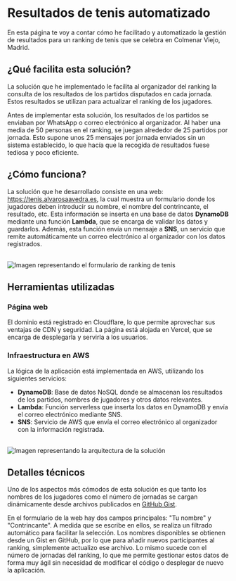# Resultados de tenis automatizado

En esta página te voy a contar cómo he facilitado y automatizado la gestión de resultados para un ranking de tenis que se celebra en Colmenar Viejo, Madrid.

## ¿Qué facilita esta solución?

La solución que he implementado le facilita al organizador del ranking la consulta de los resultados de los partidos disputados en cada jornada. Estos resultados se utilizan para actualizar el ranking de los jugadores.

Antes de implementar esta solución, los resultados de los partidos se enviaban por WhatsApp o correo electrónico al organizador. Al haber una media de 50 personas en el ranking, se juegan alrededor de 25 partidos por jornada. Esto supone unos 25 mensajes por jornada enviados sin un sistema establecido, lo que hacía que la recogida de resultados fuese tediosa y poco eficiente.

## ¿Cómo funciona?

La solución que he desarrollado consiste en una web: https://tenis.alvarosaavedra.es, la cual muestra un formulario donde los jugadores deben introducir su nombre, el nombre del contrincante, el resultado, etc.
Esta información se inserta en una base de datos **DynamoDB** mediante una función **Lambda**, que se encarga de validar los datos y guardarlos. Además, esta función envía un mensaje a **SNS**, un servicio que remite automáticamente un correo electrónico al organizador con los datos registrados.

<br/>
<img
  src="https://cdn.alvarosaavedra.es/FormularioRankingTenis.webp"
  alt="Imagen representando el formulario de ranking de tenis"
  style={{
    display: 'block',
    margin: '0 auto',
    maxWidth: '400px',
    width: '100%',
    height: 'auto',
  }}
/>

## Herramientas utilizadas

### Página web

El dominio está registrado en Cloudflare, lo que permite aprovechar sus ventajas de CDN y seguridad. La página está alojada en Vercel, que se encarga de desplegarla y servirla a los usuarios.

### Infraestructura en AWS

La lógica de la aplicación está implementada en AWS, utilizando los siguientes servicios:

- **DynamoDB**: Base de datos NoSQL donde se almacenan los resultados de los partidos, nombres de jugadores y otros datos relevantes.
- **Lambda**: Función serverless que inserta los datos en DynamoDB y envía el correo electrónico mediante SNS.
- **SNS**: Servicio de AWS que envía el correo electrónico al organizador con la información registrada.

<br/>
<img src="https://cdn.alvarosaavedra.es/ArquitecturaRankingTenis.webp" alt="Imagen representando la arquitectura de la solución" />

## Detalles técnicos

Uno de los aspectos más cómodos de esta solución es que tanto los nombres de los jugadores como el número de jornadas se cargan dinámicamente desde archivos publicados en [GitHub Gist](https://docs.github.com/es/get-started/writing-on-github/editing-and-sharing-content-with-gists/creating-gists).

En el formulario de la web hay dos campos principales: "Tu nombre" y "Contrincante". A medida que se escribe en ellos, se realiza un filtrado automático para facilitar la selección. Los nombres disponibles se obtienen desde un Gist en GitHub, por lo que para añadir nuevos participantes al ranking, simplemente actualizo ese archivo. Lo mismo sucede con el número de jornadas del ranking, lo que me permite gestionar estos datos de forma muy ágil sin necesidad de modificar el código o desplegar de nuevo la aplicación.